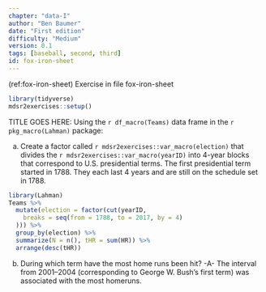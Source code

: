 ```yaml
---
chapter: "data-I"
author: "Ben Baumer"
date: "First edition"
difficulty: "Medium"
version: 0.1
tags: [baseball, second, third]
id: fox-iron-sheet 
---
```


(ref:fox-iron-sheet) Exercise in file fox-iron-sheet

```r
library(tidyverse)
mdsr2exercises::setup()
```

TITLE GOES HERE:  Using the `r df_macro(Teams)` data frame in the `r pkg_macro(Lahman)` package:

a. Create a factor called `r mdsr2exercises::var_macro(election)` that divides the `r mdsr2exercises::var_macro(yearID)` into 4-year blocks that correspond to U.S. presidential terms. The first presidential term started in 1788. They each last 4 years and are still on the schedule set in 1788.

<!--begin-answer-->
```r
library(Lahman)
Teams %>%
  mutate(election = factor(cut(yearID,
    breaks = seq(from = 1788, to = 2017, by = 4)
  ))) %>%
  group_by(election) %>%
  summarize(N = n(), tHR = sum(HR)) %>%
  arrange(desc(tHR))
```
<!--end-answer-->

b. During which term have the most home runs been hit? -A- The interval from 2001--2004 (corresponding to George W. Bush's first term) was associated with the most homeruns.



